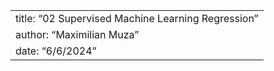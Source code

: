 ---
title: "02 Supervised Machine Learning Regression"
author: "Maximilian Muza"
date: "6/6/2024"
---